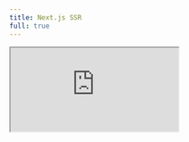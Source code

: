 ```yaml
---
title: Next.js SSR
full: true
---
```


<iframe
  src="https://codesandbox.io/embed/quaere-ssr-85hsry?file=/pages/index.js?codemirror=1&fontsize=14&theme=dark&autoresize=1&hidenavigation=1"
  style={{
    width: "100%",
    height: "100%",
    border: 0,
    overflow: "hidden",
    background: "rgb(21, 21, 21)",
  }}
  title="Quaere - Next.js SSR"
  allow="accelerometer; ambient-light-sensor; camera; encrypted-media; geolocation; gyroscope; hid; microphone; midi; payment; usb; vr; xr-spatial-tracking"
  sandbox="allow-autoplay allow-forms allow-modals allow-popups allow-presentation allow-same-origin allow-scripts"
/>
